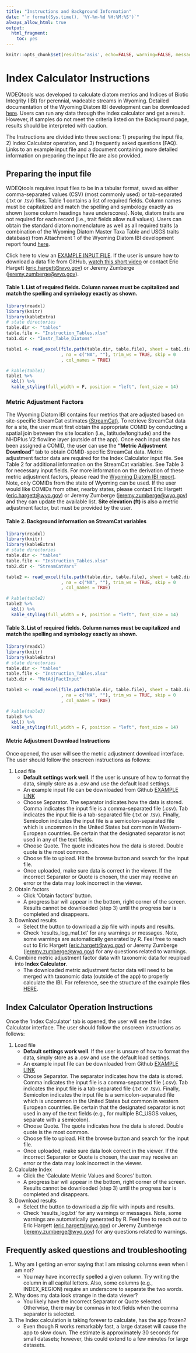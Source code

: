```yaml
---
title: "Instructions and Background Information"
date: "`r format(Sys.time(), '%Y-%m-%d %H:%M:%S')`"
always_allow_html: true
output:
  html_fragment:
    toc: yes
---
```


```r
knitr::opts_chunk$set(results='asis', echo=FALSE, warning=FALSE, message = FALSE)
```

# Index Calculator Instructions

WDEQtools was developed to calculate diatom metrics and Indices of Biotic Integrity (IBI) for perennial, wadeable streams in Wyoming. Detailed documentation of the Wyoming Diatom IBI development can be downloaded [here](https://github.com/Blocktt/ShinyAppDocuments/tree/main/WDEQtools/Reports). Users can run any data through the Index calculator and get a result. However, if samples do not meet the criteria listed on the Background page, results should be interpreted with caution.

The Instructions are divided into three sections: 1) preparing the input file, 2) Index Calculator operation, and 3) frequently asked questions (FAQ). Links to an example input file and a document containing more detailed information on preparing the input file are also provided.

## Preparing the input file

WDEQtools requires input files to be in a tabular format, saved as either comma-separated values (CSV) (most commonly used) or tab-separated (.txt or .tsv) files. Table 1 contains a list of required fields. Column names must be capitalized and match the spelling and symbology exactly as shown (some column headings have underscores). Note, diatom traits are not required for each record (i.e., trait fields allow null values). Users can obtain the standard diatom nomenclature as well as all required traits (a combination of the Wyoming Diatom Master Taxa Table and USGS traits database) from Attachment 1 of the Wyoming Diatom IBI development report found [here](https://github.com/Blocktt/ShinyAppDocuments/tree/main/WDEQtools/Reports).

Click here to view an [EXAMPLE INPUT FILE](https://github.com/Blocktt/ShinyAppDocuments/tree/main/WDEQtools/Example_Files). If the user is unsure how to download a data file from GitHub, [watch this short video](https://www.youtube.com/watch?v=GIJdfuAoqFI) or contact Eric Hargett ([eric.hargett\@wyo.gov](mailto:eric.hargett@wyo.gov){.email}) or Jeremy Zumberge ([jeremy.zumberge\@wyo.gov](mailto:jeremy.zumberge@wyo.gov){.email}).

#### Table 1. List of required fields. Column names must be capitalized and match the spelling and symbology exactly as shown.

```r
library(readxl)
library(knitr)
library(kableExtra)
# state directories
table.dir <- "tables"
table.file <- "Instruction_Tables.xlsx"
tab1.dir <- "Instr_Table_Diatoms"

table1 <- read_excel(file.path(table.dir, table.file), sheet = tab1.dir
                     , na = c("NA", ""), trim_ws = TRUE, skip = 0
                     , col_names = TRUE)  

# kable(table1)
table1 %>% 
  kbl() %>% 
  kable_styling(full_width = F, position = "left", font_size = 14)
```

### Metric Adjustment Factors

The Wyoming Diatom IBI contains four metrics that are adjusted based on site-specific StreamCat estimates [(StreamCat)](https://www.epa.gov/national-aquatic-resource-surveys/streamcat-dataset). To retrieve StreamCat data for a site, the user must first obtain the appropriate COMID by conducting a spatial join between the site location (i.e., latitude/longitude) and the NHDPlus V2 flowline layer (outside of the app). Once each input site has been assigned a COMID, the user can use the **"Metric Adjustment Download"** tab to obtain COMID-specific StreamCat data. Metric adjustment factor data are required for the Index Calculator input file. See Table 2 for additional information on the StreamCat variables. See Table 3 for necessary input fields. For more information on the derivation of these metric adjustment factors, please read the [Wyoming Diatom IBI report](https://github.com/Blocktt/ShinyAppDocuments/tree/main/WDEQtools/Reports). Note, only COMIDs from the state of Wyoming can be used. If the user would like COMIDs from other, nearby states, please contact Eric Hargett ([eric.hargett\@wyo.gov](mailto:eric.hargett@wyo.gov){.email}) or Jeremy Zumberge ([jeremy.zumberge\@wyo.gov](mailto:jeremy.zumberge@wyo.gov){.email}) and they can update the available list. **Site elevation (ft)** is also a metric adjustment factor, but must be provided by the user.

#### Table 2. Background information on StreamCat variables

```r
library(readxl)
library(knitr)
library(kableExtra)
# state directories
table.dir <- "tables"
table.file <- "Instruction_Tables.xlsx"
tab2.dir <- "StreamCatVars"

table2 <- read_excel(file.path(table.dir, table.file), sheet = tab2.dir
                     , na = c("NA", ""), trim_ws = TRUE, skip = 0
                     , col_names = TRUE)  

# kable(table2)
table2 %>% 
  kbl() %>% 
  kable_styling(full_width = F, position = "left", font_size = 14)
```

#### Table 3. List of required fields. Column names must be capitalized and match the spelling and symbology exactly as shown.

```r
library(readxl)
library(knitr)
library(kableExtra)
# state directories
table.dir <- "tables"
table.file <- "Instruction_Tables.xlsx"
tab3.dir <- "MetAdjFactInput"

table3 <- read_excel(file.path(table.dir, table.file), sheet = tab3.dir
                     , na = c("NA", ""), trim_ws = TRUE, skip = 0
                     , col_names = TRUE)  

# kable(table3)
table3 %>% 
  kbl() %>% 
  kable_styling(full_width = F, position = "left", font_size = 14)
```

#### Metric Adjustment Download Instructions

Once opened, the user will see the metric adjustment download interface. The user should follow the onscreen instructions as follows:

1.  Load file
    -   **Default settings work well**. If the user is unsure of how to format the data, simply store as a .csv and use the default load settings.
    -   An example input file can be downloaded from Github [EXAMPLE LINK](https://github.com/Blocktt/ShinyAppDocuments/tree/main/WDEQtools/Example_Files)
    -   Choose Separator. The separator indicates how the data is stored. Comma indicates the input file is a comma-separated file (.csv). Tab indicates the input file is a tab-separated file (.txt or .tsv). Finally, Semicolon indicates the input file is a semicolon-separated file which is uncommon in the United States but common in Western-European countries. Be certain that the designated separator is not used in any of the text fields.
    -   Choose Quote. The quote indicates how the data is stored. Double quote is the most common.
    -   Choose file to upload. Hit the browse button and search for the input file.
    -   Once uploaded, make sure data is correct in the viewer. If the incorrect Separator or Quote is chosen, the user may receive an error or the data may look incorrect in the viewer.
2.  Obtain factors
    -   Click 'Obtain factors' button.
    -   A progress bar will appear in the bottom, right corner of the screen. Results cannot be downloaded (step 3) until the progress bar is completed and disappears.
3.  Download results
    -   Select the button to download a zip file with inputs and results.
    -   Check 'results_log_maf.txt' for any warnings or messages. Note, some warnings are automatically generated by R. Feel free to reach out to Eric Hargett ([eric.hargett\@wyo.gov](mailto:eric.hargett@wyo.gov){.email}) or Jeremy Zumberge ([jeremy.zumberge\@wyo.gov](mailto:jeremy.zumberge@wyo.gov){.email}) for any questions related to warnings.
4.  Combine metric adjustment factor data with taxonomic data for reupload into **Index Calculator**.
    -   The downloaded metric adjustment factor data will need to be merged with taxonomic data (outside of the app) to properly calculate the IBI. For reference, see the structure of the example files [HERE](https://github.com/Blocktt/ShinyAppDocuments/tree/main/WDEQtools/Example_Files).

## Index Calculator Operation Instructions

Once the 'Index Calculator' tab is opened, the user will see the Index Calculator interface. The user should follow the onscreen instructions as follows:

1.  Load file
    -   **Default settings work well**. If the user is unsure of how to format the data, simply store as a .csv and use the default load settings.
    -   An example input file can be downloaded from Github [EXAMPLE LINK](https://github.com/Blocktt/ShinyAppDocuments/tree/main/WDEQtools/Example_Files)
    -   Choose Separator. The separator indicates how the data is stored. Comma indicates the input file is a comma-separated file (.csv). Tab indicates the input file is a tab-separated file (.txt or .tsv). Finally, Semicolon indicates the input file is a semicolon-separated file which is uncommon in the United States but common in western European countries. Be certain that the designated separator is not used in any of the text fields (e.g., for multiple BC_USGS values, separate with a semicolon).
    -   Choose Quote. The quote indicates how the data is stored. Double quote is the most common.
    -   Choose file to upload. Hit the browse button and search for the input file.
    -   Once uploaded, make sure data look correct in the viewer. If the incorrect Separator or Quote is chosen, the user may receive an error or the data may look incorrect in the viewer.
2.  Calculate Index
    -   Click the 'Calculate Metric Values and Scores' button.
    -   A progress bar will appear in the bottom, right corner of the screen. Results cannot be downloaded (step 3) until the progress bar is completed and disappears.
3.  Download results
    -   Select the button to download a zip file with inputs and results.
    -   Check 'results_log.txt' for any warnings or messages. Note, some warnings are automatically generated by R. Feel free to reach out to Eric Hargett ([eric.hargett\@wyo.gov](mailto:eric.hargett@wyo.gov){.email}) or Jeremy Zumberge ([jeremy.zumberge\@wyo.gov](mailto:jeremy.zumberge@wyo.gov){.email}) for any questions related to warnings.

## Frequently asked questions and troubleshooting

1.  Why am I getting an error saying that I am missing columns even when I am not?
    -   You may have incorrectly spelled a given column. Try writing the column in all capital letters. Also, some columns (e.g., INDEX_REGION) require an underscore to separate the two words.
2.  Why does my data look strange in the data viewer?
    -   You likely have the incorrect Separator or Quote selected. Otherwise, there may be commas in text fields when the comma separator is selected.
3.  The Index calculation is taking forever to calculate, has the app frozen?
    -   Even though R works remarkably fast, a large dataset will cause the app to slow down. The estimate is approximately 30 seconds for small datasets; however, this could extend to a few minutes for large datasets.
